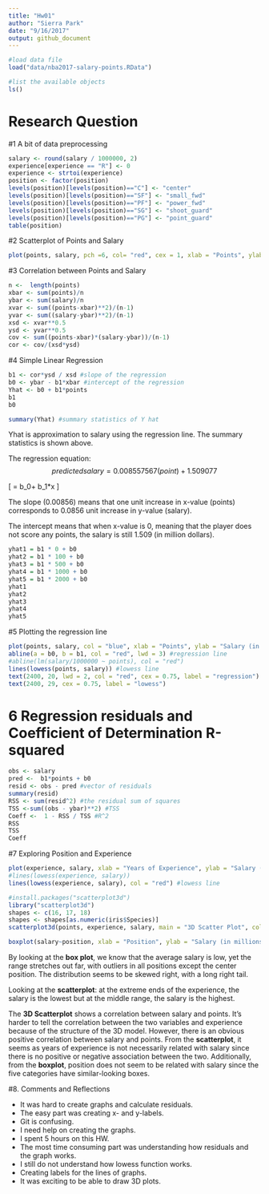 ```yaml
---
title: "Hw01"
author: "Sierra Park"
date: "9/16/2017"
output: github_document
---
```


```r
#load data file
load("data/nba2017-salary-points.RData")

#list the available objects
ls()
```

# Research Question

#1 A bit of data preprocessing

```r
salary <- round(salary / 1000000, 2)
experience[experience == "R"] <- 0
experience <- strtoi(experience)
position <- factor(position)
levels(position)[levels(position)=="C"] <- "center"
levels(position)[levels(position)=="SF"] <- "small_fwd"
levels(position)[levels(position)=="PF"] <- "power_fwd"
levels(position)[levels(position)=="SG"] <- "shoot_guard"
levels(position)[levels(position)=="PG"] <- "point_guard"
table(position)
```

#2 Scatterplot of Points and Salary
```r
plot(points, salary, pch =6, col= "red", cex = 1, xlab = "Points", ylab = "Salary (in millions)", main = "Scatterplot of Points and Salary")

```

#3 Correlation between Points and Salary 
```r
n <-  length(points)
xbar <- sum(points)/n
ybar <- sum(salary)/n
xvar <- sum((points-xbar)**2)/(n-1)
yvar <- sum((salary-ybar)**2)/(n-1)
xsd <- xvar**0.5
ysd <- yvar**0.5
cov <- sum((points-xbar)*(salary-ybar))/(n-1)
cor <- cov/(xsd*ysd)
```

#4 Simple Linear Regression
```r
b1 <- cor*ysd / xsd #slope of the regression
b0 <- ybar - b1*xbar #intercept of the regression
Yhat <- b0 + b1*points
b1
b0
```

```r
summary(Yhat) #summary statistics of Y hat
```
Yhat is approximation to salary using the regression line. The summary statistics is shown above. 

The regression equation: 
$$ predictedsalary = 0.008557567(point)  + 1.509077 $$

\[
\hat{y} = b_0+ b_1*x
\]


The slope (0.00856) means that one unit increase in x-value (points) corresponds to 0.0856 unit increase in y-value (salary).

The intercept means that when x-value is 0, meaning that the player does not score any points, the salary is still 1.509 (in million dollars).
```r
yhat1 = b1 * 0 + b0
yhat2 = b1 * 100 + b0
yhat3 = b1 * 500 + b0
yhat4 = b1 * 1000 + b0
yhat5 = b1 * 2000 + b0
yhat1
yhat2
yhat3
yhat4
yhat5
```


#5 Plotting the regression line 
```r
plot(points, salary, col = "blue", xlab = "Points", ylab = "Salary (in millions)", main = "Regression and Lowess lines")
abline(a = b0, b = b1, col = "red", lwd = 3) #regression line
#abline(lm(salary/1000000 ~ points), col = "red")
lines(lowess(points, salary)) #lowess line
text(2400, 20, lwd = 2, col = "red", cex = 0.75, label = "regression")
text(2400, 29, cex = 0.75, label = "lowess")
```

# 6 Regression residuals and Coefficient of Determination R-squared
```r
obs <- salary
pred <-  b1*points + b0
resid <- obs - pred #vector of residuals
summary(resid)  
RSS <- sum(resid^2) #the residual sum of squares 
TSS <-sum((obs - ybar)**2) #TSS
Coeff <-  1 - RSS / TSS #R^2
RSS
TSS
Coeff

```

#7 Exploring Position and Experience 

```r
plot(experience, salary, xlab = "Years of Experience", ylab = "Salary (in millions)", main = "Scatterplot with lowess smooth")
#lines(lowess(experience, salary))
lines(lowess(experience, salary), col = "red") #lowess line

```

```r
#install.packages("scatterplot3d")
library("scatterplot3d")
shapes <- c(16, 17, 18)
shapes <- shapes[as.numeric(iris$Species)]
scatterplot3d(points, experience, salary, main = "3D Scatter Plot", color = "red")

```
```r
boxplot(salary~position, xlab = "Position", ylab = "Salary (in millions)")
```
By looking at the **box plot**, we know that the average salary is low, yet the range stretches out far, with outliers in all positions except the center position. 
The distribution seems to be skewed right, with a long right tail.

Looking at the **scatterplot**: at the extreme ends of the experience, the salary is the lowest but at the middle range, the salary is the highest.

The **3D Scatterplot** shows a correlation between salary and points. It's harder to tell the correlation between the two variables and experience because of the structure of the 3D model. However, there is an obvious positive correlation between salary and points. 
From the **scatterplot**, it seems as years of experience is not necessarily related with salary since there is no positive or negative association between the two. Additionally, from the **boxplot**, position does not seem to be related with salary since the five categories have similar-looking boxes. 


#8. Comments and Reflections 

* It was hard to create graphs and calculate residuals.
* The easy part was creating x- and y-labels.
* Git is confusing.
* I need help on creating the graphs.
* I spent 5 hours on this HW.
* The most time consuming part was understanding how residuals and the graph works.
* I still do not understand how lowess function works.
* Creating labels for the lines of graphs.
* It was exciting to be able to draw 3D plots. 

